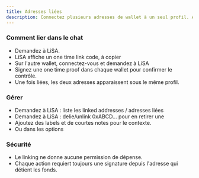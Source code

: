 ```yaml
---
title: Adresses liées
description: Connectez plusieurs adresses de wallet à un seul profil. Agrégation multi-adresses et gestion unifiée.
---
```


### Comment lier dans le chat
- Demandez à LiSA.
- LiSA affiche un one time link code, à copier
- Sur l'autre wallet, connectez-vous et demandez à LiSA
- Signez une one time proof dans chaque wallet pour confirmer le contrôle.
- Une fois liées, les deux adresses apparaissent sous le même profil.

### Gérer
- Demandez à LiSA : liste les linked addresses / adresses liées
- Demandez à LiSA : delie/unlink 0xABCD… pour en retirer une
- Ajoutez des labels et de courtes notes pour le contexte.
- Ou dans les options

### Sécurité
- Le linking ne donne aucune permission de dépense.
- Chaque action requiert toujours une signature depuis l'adresse qui détient les fonds.
